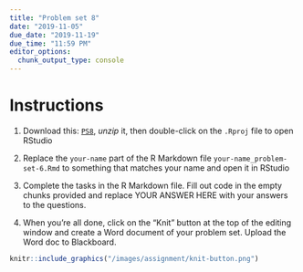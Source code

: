 ```yaml
---
title: "Problem set 8"
date: "2019-11-05"
due_date: "2019-11-19"
due_time: "11:59 PM"
editor_options: 
  chunk_output_type: console
---
```


# Instructions


1. Download this: [`PS8`](/files/ps8.zip), *unzip* it, then double-click on the `.Rproj` file to open RStudio

2. Replace the `your-name` part of the R Markdown file `your-name_problem-set-6.Rmd` to something that matches your name and open it in RStudio

3. Complete the tasks in the R Markdown file. Fill out code in the empty chunks provided and replace YOUR ANSWER HERE with your answers to the questions.

4. When you’re all done, click on the “Knit” button at the top of the editing window and create a Word document of your problem set. Upload the Word doc to Blackboard.


```r
knitr::include_graphics("/images/assignment/knit-button.png")
```